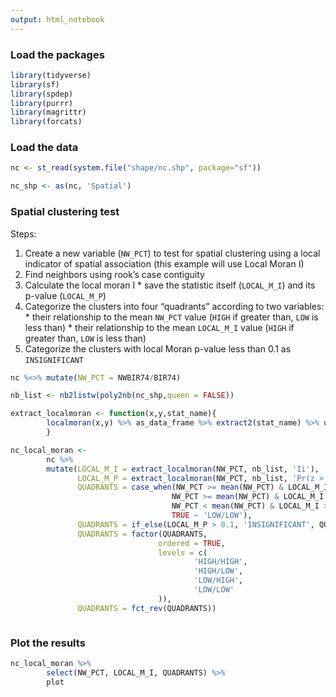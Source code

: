 ```yaml
---
output: html_notebook
---
```


### Load the packages

```r
library(tidyverse)
library(sf)
library(spdep)
library(purrr)
library(magrittr)
library(forcats)


```

### Load the data

```r
nc <- st_read(system.file("shape/nc.shp", package="sf")) 

nc_shp <- as(nc, 'Spatial')
```



### Spatial clustering test
Steps:

  1. Create a new variable (`NW_PCT`) to test for spatial clustering using a local indicator of spatial association (this example will use Local Moran I)
  2. Find neighbors using rook's case contiguity
  3. Calculate the local moran I
    * save the statistic itself (`LOCAL_M_I`) and its p-value (`LOCAL_M_P`) 
  4. Categorize the clusters into four "quadrants" according to two variables:
    * their relationship to the mean `NW_PCT` value (`HIGH` if greater than, `LOW` is less than)
    * their relationship to the mean `LOCAL_M_I` value (`HIGH` if greater than, `LOW` is less than)
  5. Categorize the clusters with local Moran p-value less than 0.1 as `INSIGNIFICANT`

```r
nc %<>% mutate(NW_PCT = NWBIR74/BIR74)  

nb_list <- nb2listw(poly2nb(nc_shp,queen = FALSE))

extract_localmoran <- function(x,y,stat_name){ 
        localmoran(x,y) %>% as_data_frame %>% extract2(stat_name) %>% unclass %>% as.numeric()
        }

nc_local_moran <- 
        nc %>%  
        mutate(LOCAL_M_I = extract_localmoran(NW_PCT, nb_list, 'Ii'),
               LOCAL_M_P = extract_localmoran(NW_PCT, nb_list, 'Pr(z > 0)'),
               QUADRANTS = case_when(NW_PCT >= mean(NW_PCT) & LOCAL_M_I >= mean(NW_PCT) ~ 'HIGH/HIGH',
                                    NW_PCT >= mean(NW_PCT) & LOCAL_M_I < mean(NW_PCT) ~ 'HIGH/LOW',
                                    NW_PCT < mean(NW_PCT) & LOCAL_M_I >= mean(NW_PCT) ~ 'LOW/HIGH',
                                    TRUE ~ 'LOW/LOW'),
               QUADRANTS = if_else(LOCAL_M_P > 0.1, 'INSIGNIFICANT', QUADRANTS),
               QUADRANTS = factor(QUADRANTS, 
                                 ordered = TRUE,
                                 levels = c(
                                         'HIGH/HIGH',
                                         'HIGH/LOW',
                                         'LOW/HIGH',
                                         'LOW/LOW'
                                 )),
               QUADRANTS = fct_rev(QUADRANTS)) 



```

### Plot the results

```r

nc_local_moran %>% 
        select(NW_PCT, LOCAL_M_I, QUADRANTS) %>% 
        plot

```








